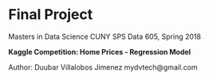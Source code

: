 # Final Project

Masters in Data Science
CUNY SPS
Data 605, Spring 2018

**Kaggle Competition: Home Prices - Regression Model**

Author: Duubar Villalobos Jimenez
mydvtech@gmail.com

